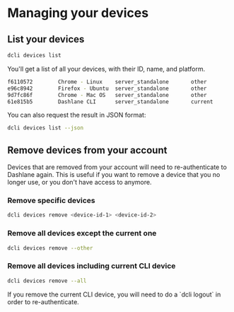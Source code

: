 
# Managing your devices

## List your devices

```sh copy
dcli devices list
```

You'll get a list of all your devices, with their ID, name, and platform.

```sh
f6110572        Chrome - Linux    server_standalone       other
e96c8942        Firefox - Ubuntu  server_standalone       other
9d7fc86f        Chrome - Mac OS   server_standalone       other
61e815b5        Dashlane CLI      server_standalone       current
```

You can also request the result in JSON format:

```sh copy
dcli devices list --json
```

## Remove devices from your account

Devices that are removed from your account will need to re-authenticate to Dashlane again.
This is useful if you want to remove a device that you no longer use, or you don't have access to anymore.

### Remove specific devices

```sh copy
dcli devices remove <device-id-1> <device-id-2>
```

### Remove all devices except the current one

```sh copy
dcli devices remove --other
```

### Remove all devices including current CLI device

```sh copy
dcli devices remove --all
```

<Callout type="info" emoji="ℹ️">
    If you remove the current CLI device, you will need to do a `dcli logout` in order to re-authenticate.
</Callout>
